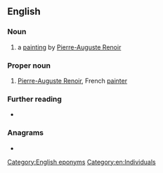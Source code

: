 ==English==

===Noun===
{{en-noun}}

# a [[painting]] by [[w:Pierre-Auguste Renoir|Pierre-Auguste Renoir]]

===Proper noun===
{{en-proper noun}}

# [[w:Pierre-Auguste Renoir|Pierre-Auguste Renoir]], French [[painter]]

===Further reading===
* {{R:OneLook}}

===Anagrams===
* {{anagrams|en|Norrie|ironer}}

[[Category:English eponyms]]
[[Category:en:Individuals]]